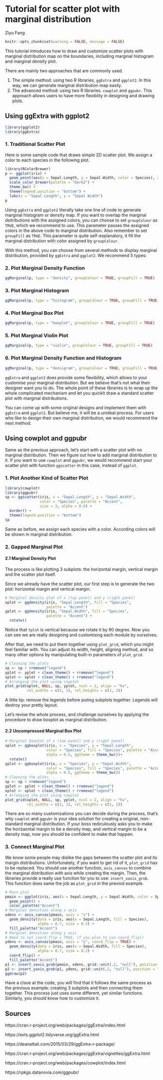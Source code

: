 # Tutorial for scatter plot with marginal distribution

Ziyu Fang

```r
knitr::opts_chunk$set(warning = FALSE, message = FALSE)
```

This tutorial introduces how to draw and customize scatter plots with marginal distribution map on the boundaries, including marginal histogram and marginal density plot.

There are mainly two approaches that are commonly used.

1. The simple method: using two R libraries, `ggExtra` and `ggplot2`. In this way, we can generate marginal distribution map easily.
2. The advanced method: using two R libraries. `cowplot` and `ggpubr`. This approach allows users to have more flexiblity in designing and drawing plots.

## Using ggExtra with ggplot2

```r
library(ggplot2)
library(ggExtra)
```

### 1. Traditional Scatter Plot

Here is some sample code that draws simple 2D scatter plot. We assign a color to each species in the following plot.

```r
library(RColorBrewer)
p <- ggplot(iris) +
  geom_point(aes(x = Sepal.Length, y = Sepal.Width, color = Species), alpha = 0.6, shape = 16) +  
  scale_color_brewer(palette = "Dark2") + 
  theme_bw() +
  theme(legend.position = "bottom") + 
  labs(x = "Sepal Length", y = "Sepal Width") 
p
```

Using `ggExtra` and `ggplot2` literally take one line of code to generate marginal histogram or density map. If you want to overlap the marginal dsitributions with the assigned colors, you can choose to set `groupColour` as `TRUE`, which we recommend to use. This parameter passes the assigned colors in the above code to marginal distribution. Also remember to set `groupFill` as `TRUE`. This parameter is quite self-explanatory, it fill the marginal distribution with color assigned by `groupColour`.

With this method, you can choose from several methods to display marginal distribution, provided by `ggExtra` and `ggplot2`. We recommend 5 types:

### 2. Plot Marginal Density Function

```r
ggMarginal(p, type = "density", groupColour = TRUE, groupFill = TRUE)
```
### 3. Plot Marginal Histogram

```r
ggMarginal(p, type = "histogram", groupColour = TRUE, groupFill = TRUE)
```
### 4. Plot Marginal Box Plot

```r
ggMarginal(p, type = "boxplot", groupColour = TRUE, groupFill = TRUE)
```

### 5. Plot Marginal Violin Plot

```r
ggMarginal(p, type = "violin", groupColour = TRUE, groupFill = TRUE)
```
### 6. Plot Marginal Density Function and Histogram 

```r
ggMarginal(p, type = "densigram", groupColour = TRUE, groupFill = TRUE)
```
`ggExtra` and `ggplot2` does provide some flexibility, which allows to your customise your marginal distribution. But we believe that's not what their designer want you to do. The whole point of these libraries is to wrap up the whole complicated mechanism and let you quicklt draw a standard scatter plot with marginal distributions. 

You can come up with some original designs and implement them with `ggExtra` and `ggplot2`. But believe me, it will be a unideal process. For users who like to design their own marginal distribution, we would recommend the next method.


## Using cowplot and ggpubr

Same as the previous approach, let's start with a scatter plot with no marginal distribution. Then we figure out how to add marginal distribution to it. If you want to use `cowplot` and `ggpubr`, we would recommend start your scatter plot with function `ggscatter` in this case, instead of `ggplot`.

### 1. Plot Another Kind of Scatter Plot

```r
library(cowplot)
library(ggpubr)
sp <- ggscatter(iris, x = "Sepal.Length", y = "Sepal.Width",
                color = "Species", palette = "Accent",
                size = 3, alpha = 0.6) +
  border() +
  theme(legend.position = "bottom")
sp
```
Same as before, we assign each species with a color. According colors will be shown in marginal distribution.

### 2. Gapped Marginal Plot

#### 2.1 Marginal Density Plot

The process is like plotting 3 subplots: the horizontal margin, vertical margin and the  scatter plot itself.

Since we already have the scatter plot, our first step is to generate the two plot: horizontal margin and vertical margin.

```r
# Marginal density plot of x (top panel) and y (right panel)
xplot <- ggdensity(iris, "Sepal.Length", fill = "Species",
                   palette = "Accent")
yplot <- ggdensity(iris, "Sepal.Width", fill = "Species", 
                   palette = "Accent") +
  rotate()
```

Notice that `tplot` is vertical because we rotate it by 90 degree. Now you can see we are really designing and customising each module by ourselves.

After that, we need to put them together using `plot_grid`, which you might feel familiar with. You can adjust its width, height, aligning method, and so many other options by manipulating built-in parameters of `plot_grid`.

```r
# Cleaning the plots
sp <- sp + rremove("legend")
yplot <- yplot + clean_theme() + rremove("legend")
xplot <- xplot + clean_theme() + rremove("legend")
# Arranging the plot using cowplot
plot_grid(xplot, NULL, sp, yplot, ncol = 2, align = "hv", 
          rel_widths = c(2, 1), rel_heights = c(1, 2))

```

A little tip: remove the legends before puting subplots together. Legends will destroy  your pretty layout.

Let's revise the whole process, and challenge ourselves by applying the procedure to   draw boxplot as marginal distribution.

#### 2.2 Uncompressed Marginal Box Plot

```r
# Marginal boxplot of x (top panel) and y (right panel)
xplot <- ggboxplot(iris, x = "Species", y = "Sepal.Length", 
                   color = "Species", fill = "Species", palette = "Accent",
                   alpha = 0.5, ggtheme = theme_bw())+
  rotate()
yplot <- ggboxplot(iris, x = "Species", y = "Sepal.Width",
                   color = "Species", fill = "Species", palette = "Accent",
                   alpha = 0.5, ggtheme = theme_bw())
# Cleaning the plots
sp <- sp + rremove("legend")
yplot <- yplot + clean_theme() + rremove("legend")
xplot <- xplot + clean_theme() + rremove("legend")
# Arranging the plot using cowplot
plot_grid(xplot, NULL, sp, yplot, ncol = 2, align = "hv", 
          rel_widths = c(2, 1), rel_heights = c(1, 2))

```

There are so many customizations you can decide during the process, that's why `cowplot` and `ggpubr` is your idea solution for creating a original, non-standard marginal distribution. If your boss rediculously asks you to make the horizaontal margin to be a density map, and vertical margin to be a density map, now you should be confident to make that happen.

### 3. Connect Marginal Plot

We know some people may dislike the gaps between the scatter plot and its margin distributions. Unfortunately, if you want to get rid of it, `plot_grid` has to be replaced. You should use another function, `axis_canvas` to combine the marginal distribution with axis while creating the margin. Then, the libraries provide a really use function for you to use: `insert_xaxis_grob`. This function does same the job as `plot_grid` in the previod example.

```r
# Main plot
pmain <- ggplot(iris, aes(x = Sepal.Length, y = Sepal.Width, color = Species)) +
  geom_point() +
  color_palette("Accent")
# Marginal densities along x axis
xdens <- axis_canvas(pmain, axis = "x") +
  geom_density(data = iris, aes(x = Sepal.Length, fill = Species),
               alpha = 0.7, size = 0.2) +
  fill_palette("Accent")
# Marginal densities along y axis
# Need to set coord_flip = TRUE, if you plan to use coord_flip()
ydens <- axis_canvas(pmain, axis = "y", coord_flip = TRUE) +
  geom_density(data = iris, aes(x = Sepal.Width, fill = Species),
               alpha = 0.7, size = 0.2) +
  coord_flip() +
  fill_palette("Accent")
p1 <- insert_xaxis_grob(pmain, xdens, grid::unit(.2, "null"), position = "top")
p2 <- insert_yaxis_grob(p1, ydens, grid::unit(.2, "null"), position = "right")
ggdraw(p2)

```

Have a clsoe at the code, you will find that it follows the same process as the previous example: creating 3 subplots and then connecting them together. This process just uses some different, yet similar functions. Similarly, you should know how to customize it.


## Sources

https://cran.r-project.org/web/packages/ggExtra/index.html

https://exts.ggplot2.tidyverse.org/ggExtra.html

https://deanattali.com/2015/03/29/ggExtra-r-package/

https://cran.r-project.org/web/packages/ggExtra/vignettes/ggExtra.html

https://cran.r-project.org/web/packages/cowplot/index.html

https://rpkgs.datanovia.com/ggpubr/


